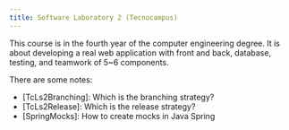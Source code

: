 ```yaml
---
title: Software Laboratory 2 (Tecnocampus)
---
```


This course is in the fourth year of the computer engineering degree. 
It is about developing a real web application with front and back, database, testing, and teamwork of 5~6 components.

There are some notes:

- [TcLs2Branching]: Which is the branching strategy?
- [TcLs2Release]: Which is the release strategy?
- [SpringMocks]: How to create mocks in Java Spring